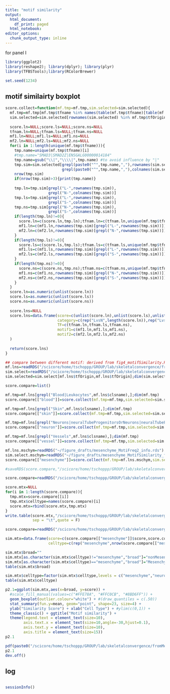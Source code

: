 ```yaml
---
title: "motif similarity"
output: 
  html_document:
    df_print: paged
  html_notebook:
editor_options:
  chunk_output_type: inline
---
```


for panel I

```r
library(ggplot2)
library(reshape2); library(dplyr); library(plyr)
library(TFBSTools);library(RColorBrewer)

set.seed(1234)

```

## motif similairty boxplot

```r
score.collect=function(mf.tmp=mf.tmp,sim.selected=sim.selected){
  mf.tmp=mf.tmp[mf.tmp$tfname %in% names(table(mf.tmp$tfname)[table(mf.tmp$tfname)>=2]),]
  sim.selected=sim.selected[rownames(sim.selected) %in% mf.tmp$tfOrigin,colnames(sim.selected) %in% mf.tmp$tfOrigin]
  
  score.ln=NULL;score.ls=NULL;score.ns=NULL
  tfnam.ln=NULL;tfnam.ls=NULL;tfnam.ns=NULL
  mf1.ln=NULL;mf1.ls=NULL;mf1.ns=NULL
  mf2.ln=NULL;mf2.ls=NULL;mf2.ns=NULL
  for(i in 1:length(unique(mf.tmp$tfname))){
    tmp.name=unique(mf.tmp$tfname)[i]
    #tmp.name="SMAD3|SMAD2Z|ENSGALG00000014184"
    tmp.name=gsub("\\|","\\\\|",tmp.name) #to avoid influence by "|"
    tmp.sim=sim.selected[grepl(paste0("^",tmp.name,","),rownames(sim.selected)),
                         grepl(paste0("^",tmp.name,","),colnames(sim.selected))]
    nrow(tmp.sim)
    if(nrow(tmp.sim)>3){print(tmp.name)}
    
    tmp.ln=tmp.sim[grepl("L-",rownames(tmp.sim)),
                   grepl("N-",colnames(tmp.sim))]
    tmp.ls=tmp.sim[grepl("L-",rownames(tmp.sim)),
                   grepl("S-",colnames(tmp.sim))]
    tmp.ns=tmp.sim[grepl("N-",rownames(tmp.sim)),
                   grepl("S-",colnames(tmp.sim))]
    if(length(tmp.ln)!=0){
      score.ln=c(score.ln,tmp.ln);tfnam.ln=c(tfnam.ln,unique(mf.tmp$tfname)[i]);
      mf1.ln=c(mf1.ln,rownames(tmp.sim)[grepl("L-",rownames(tmp.sim))])
      mf2.ln=c(mf2.ln,rownames(tmp.sim)[grepl("N-",rownames(tmp.sim))])
    }
    if(length(tmp.ls)!=0){
      score.ls=c(score.ls,tmp.ls);tfnam.ls=c(tfnam.ls,unique(mf.tmp$tfname)[i])
      mf1.ls=c(mf1.ls,rownames(tmp.sim)[grepl("L-",rownames(tmp.sim))])
      mf2.ls=c(mf2.ls,rownames(tmp.sim)[grepl("S-",rownames(tmp.sim))])
    }
    if(length(tmp.ns)!=0){
      score.ns=c(score.ns,tmp.ns);tfnam.ns=c(tfnam.ns,unique(mf.tmp$tfname)[i])
      mf1.ns=c(mf1.ns,rownames(tmp.sim)[grepl("N-",rownames(tmp.sim))])
      mf2.ns=c(mf2.ns,rownames(tmp.sim)[grepl("S-",rownames(tmp.sim))])
    }
  }
  score.ln=as.numeric(unlist(score.ln))
  score.ls=as.numeric(unlist(score.ls))
  score.ns=as.numeric(unlist(score.ns))
  
  score.lns=NULL
  score.lns=data.frame(score=c(unlist(score.ln),unlist(score.ls),unlist(score.ns)),
                       category=c(rep("LvsN",length(score.ln)),rep("LvsS",length(score.ls)),rep("NvsS",length(score.ns))),
                       TF=c(tfnam.ln,tfnam.ls,tfnam.ns),
                       motif1=c(mf1.ln,mf1.ls,mf1.ns),
                       motif2=c(mf2.ln,mf2.ls,mf2.ns)
  )
  
  return(score.lns)
}

```

```r
## compare between different motif: derived from fig4_motifSimilarity.Rmd
mf.lns=readRDS("/scicore/home/tschoppp/GROUP/lab/skeletalconvergence/fromMenghan/scATAC/motifEnrich/nonMesenchyme_MotiFreq2_info.rds")
sim.select=readRDS("/scicore/home/tschoppp/GROUP/lab/skeletalconvergence/fromMenghan/scATAC/motifEnrich/nonMesenchyme_MotifSimilarity_freq2.rds")
sim.selected=sim.select[mf.lns$tfOrigin,mf.lns$tfOrigin];dim(sim.selected)

score.compare=list()

mf.tmp=mf.lns[grepl("Blood|Leukocytes",mf.lns$clsname),];dim(mf.tmp)
score.compare[["blood"]]=score.collect(mf.tmp=mf.tmp,sim.selected=sim.selected);table(score.compare[["blood"]]$category)

mf.tmp=mf.lns[grepl("Skin",mf.lns$clsname),];dim(mf.tmp)
score.compare[["skin"]]=score.collect(mf.tmp=mf.tmp,sim.selected=sim.selected);table(score.compare[["skin"]]$category)

mf.tmp=mf.lns[grepl("Neurons|neuralTubeProgenitorsOrNeurons|neuralTubeProgenitors",mf.lns$clsname),];dim(mf.tmp)
score.compare[["neuron"]]=score.collect(mf.tmp=mf.tmp,sim.selected=sim.selected);table(score.compare[["neuron"]]$category)

mf.tmp=mf.lns[grepl("Vessels",mf.lns$clsname),];dim(mf.tmp)
score.compare[["vessel"]]=score.collect(mf.tmp=mf.tmp,sim.selected=sim.selected);table(score.compare[["vessel"]]$category)

mf.lns.mschym=readRDS("~/figure_drafts/mesenchyme_MotiFreq2_info.rds")
sim.select.mschym=readRDS("~/figure_drafts/mesenchyme_MotifSimilarity_freq2.rds")
score.compare[["mesenchyme"]]=score.collect(mf.tmp=mf.lns.mschym,sim.selected = sim.select.mschym);table(score.compare[["mesenchyme"]]$category)

#saveRDS(score.compare,"/scicore/home/tschoppp/GROUP/lab/skeletalconvergence/fromMenghan/scATAC/motifEnrich/MotifSimilarity_pairwiseComparison_freq2_forNonMschymEach_differentMotifs.rds")

```

```r
score.compare=readRDS("/scicore/home/tschoppp/GROUP/lab/skeletalconvergence/fromMenghan/scATAC/motifEnrich/MotifSimilarity_pairwiseComparison_freq2_forNonMschymEach_differentMotifs.rds")

score.mtx=NULL
for(i in 1:length(score.compare)){
  tmp.mtx=score.compare[[i]]
  tmp.mtx$celltype=names(score.compare)[i]
  score.mtx=rbind(score.mtx,tmp.mtx)
}
write.table(score.mtx,"/scicore/home/tschoppp/GROUP/lab/skeletalconvergence/fromMenghan/scATAC/motifEnrich/MotifSimilarity_pairwiseComparison_freq2_forNonMschymEach_differentMotifs.txt",
            sep = "\t",quote = F)

```

```r
score.compare=readRDS("/scicore/home/tschoppp/GROUP/lab/skeletalconvergence/fromMenghan/scATAC/motifEnrich/MotifSimilarity_pairwiseComparison_freq2_forNonMschymEach_differentMotifs.rds")

sim.mtx=data.frame(score=c(score.compare[["mesenchyme"]]$score,score.compare[["neuron"]]$score,score.compare[["skin"]]$score,score.compare[["blood"]]$score,score.compare[["vessel"]]$score),
                   celltype=c(rep("mesenchyme",nrow(score.compare[["mesenchyme"]])),rep("neuron",nrow(score.compare[["neuron"]])),rep("skin",nrow(score.compare[["skin"]])),rep("blood",nrow(score.compare[["blood"]])),rep("vessel",nrow(score.compare[["vessel"]]))))

sim.mtx$broad=""
sim.mtx[as.character(sim.mtx$celltype)!="mesenchyme","broad"]="nonMesenchyme"
sim.mtx[as.character(sim.mtx$celltype)=="mesenchyme","broad"]="Mesenchyme"
table(sim.mtx$broad)

sim.mtx$celltype=factor(sim.mtx$celltype,levels = c("mesenchyme","neuron","skin","blood","vessel"))
table(sim.mtx$celltype)
```

```r
p2.1=ggplot(sim.mtx,aes(x=broad, y=score)) +
  #scale_fill_manual(values=c("#FFE78A", "#FFC0CB", "#8BD6FF")) +
  geom_boxplot(outlier.colour="white") + #(draw_quantiles = c(.50))
  stat_summary(fun.y=mean, geom="point", shape=23, size=4) +
  ylab("Similarity Score") + xlab("Cell Type") + #ylim(c(0,1)) +
  theme_classic() + ggtitle("Motif similarity") +
  theme(legend.text = element_text(size=10),
        axis.text.x = element_text(size=10,angle=-30,hjust=0.1),
        axis.text.y = element_text(size=10),
        axis.title = element_text(size=15))
p2.1
```

```r
pdf(paste0("/scicore/home/tschoppp/GROUP/lab/skeletalconvergence/fromMenghan/figure_drafts/fig4/celltypeBased_MotifSimilarity_2groupsDiffMotifs.pdf"),height = 4,width = 6)
p2.1
dev.off()
```

## log

```r

```

```r
sessionInfo()
```

